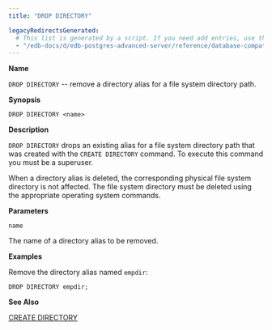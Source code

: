 ```yaml
---
title: "DROP DIRECTORY"

legacyRedirectsGenerated:
  # This list is generated by a script. If you need add entries, use the `legacyRedirects` key.
  - "/edb-docs/d/edb-postgres-advanced-server/reference/database-compatibility-for-oracle-developers-reference-guide/11/Database_Compatibility_for_Oracle_Developers_Reference_Guide.1.060.html"
---
```


<div id="drop_directory" class="registered_link"></div>

**Name**

`DROP DIRECTORY` -- remove a directory alias for a file system directory path.

**Synopsis**

```text
DROP DIRECTORY <name>
```

**Description**

`DROP DIRECTORY` drops an existing alias for a file system directory path that was created with the `CREATE DIRECTORY` command. To execute this command you must be a superuser.

When a directory alias is deleted, the corresponding physical file system directory is not affected. The file system directory must be deleted using the appropriate operating system commands.

**Parameters**

`name`

 The name of a directory alias to be removed.

**Examples**

Remove the directory alias named `empdir`:

```text
DROP DIRECTORY empdir;
```

**See Also**

[CREATE DIRECTORY](22_create_directory/#create_directory)
